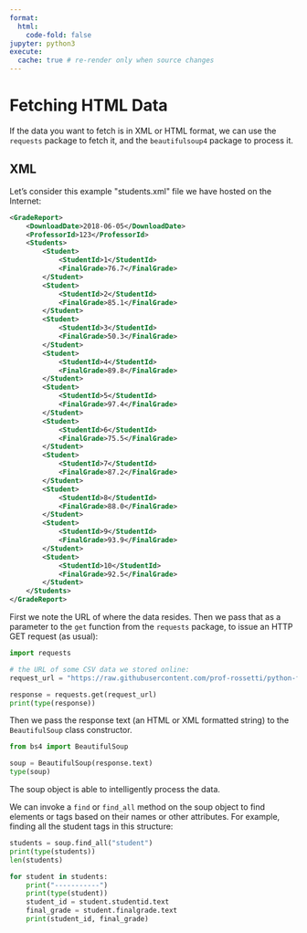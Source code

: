 ```yaml
---
format:
  html:
    code-fold: false
jupyter: python3
execute:
  cache: true # re-render only when source changes
---
```



# Fetching HTML Data

If the data you want to fetch is in XML or HTML format, we can use the `requests` package to fetch it, and the `beautifulsoup4` package to process it.

## XML


Let's consider this example \"students.xml\" file we have hosted on the Internet:

```xml
<GradeReport>
    <DownloadDate>2018-06-05</DownloadDate>
    <ProfessorId>123</ProfessorId>
    <Students>
        <Student>
            <StudentId>1</StudentId>
            <FinalGrade>76.7</FinalGrade>
        </Student>
        <Student>
            <StudentId>2</StudentId>
            <FinalGrade>85.1</FinalGrade>
        </Student>
        <Student>
            <StudentId>3</StudentId>
            <FinalGrade>50.3</FinalGrade>
        </Student>
        <Student>
            <StudentId>4</StudentId>
            <FinalGrade>89.8</FinalGrade>
        </Student>
        <Student>
            <StudentId>5</StudentId>
            <FinalGrade>97.4</FinalGrade>
        </Student>
        <Student>
            <StudentId>6</StudentId>
            <FinalGrade>75.5</FinalGrade>
        </Student>
        <Student>
            <StudentId>7</StudentId>
            <FinalGrade>87.2</FinalGrade>
        </Student>
        <Student>
            <StudentId>8</StudentId>
            <FinalGrade>88.0</FinalGrade>
        </Student>
        <Student>
            <StudentId>9</StudentId>
            <FinalGrade>93.9</FinalGrade>
        </Student>
        <Student>
            <StudentId>10</StudentId>
            <FinalGrade>92.5</FinalGrade>
        </Student>
    </Students>
</GradeReport>
```

First we note the URL of where the data resides. Then we pass that as a parameter to the `get` function from the `requests` package, to issue an HTTP GET request (as usual):

```python
import requests

# the URL of some CSV data we stored online:
request_url = "https://raw.githubusercontent.com/prof-rossetti/python-for-finance/main/docs/data/gradebook.xml"

response = requests.get(request_url)
print(type(response))
```

Then we pass the response text (an HTML or XML formatted string) to the `BeautifulSoup` class constructor.

```python
from bs4 import BeautifulSoup

soup = BeautifulSoup(response.text)
type(soup)
```

The soup object is able to intelligently process the data.


We can invoke a `find` or `find_all` method on the soup object to find elements or tags based on their names or other attributes. For example, finding all the student tags in this structure:

```python
students = soup.find_all("student")
print(type(students))
len(students)
```


```python
for student in students:
    print("-----------")
    print(type(student))
    student_id = student.studentid.text
    final_grade = student.finalgrade.text
    print(student_id, final_grade)
```

